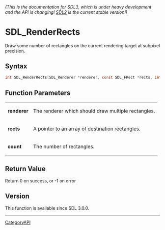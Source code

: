 ====== (This is the documentation for SDL3, which is under heavy development and the API is changing! [https://wiki.libsdl.org/ SDL2] is the current stable version!) ======
= SDL_RenderRects =

Draw some number of rectangles on the current rendering target at subpixel precision.

== Syntax ==

<syntaxhighlight lang='c'>
int SDL_RenderRects(SDL_Renderer *renderer, const SDL_FRect *rects, int count);
</syntaxhighlight>

== Function Parameters ==

{|
|'''renderer'''
|The renderer which should draw multiple rectangles.
|-
|'''rects'''
|A pointer to an array of destination rectangles.
|-
|'''count'''
|The number of rectangles.
|}

== Return Value ==

Return 0 on success, or -1 on error

== Version ==

This function is available since SDL 3.0.0.

----
[[CategoryAPI]]


